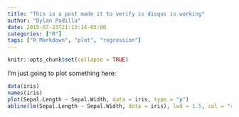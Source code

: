 ```yaml
---
title: "This is a post made it to verify is disqus is working"
author: "Dylan Padilla"
date: 2015-07-23T21:13:14-05:00
categories: ["R"]
tags: ["R Markdown", "plot", "regression"]
---
```


```r
knitr::opts_chunk$set(collapse = TRUE)
```

I'm just going to plot something here:


```r
data(iris)
names(iris)
plot(Sepal.Length ~ Sepal.Width, data = iris, type = "p")
abline(lm(Sepal.Length ~ Sepal.Width, data = iris), lwd = 1.5, col = "red")
```

